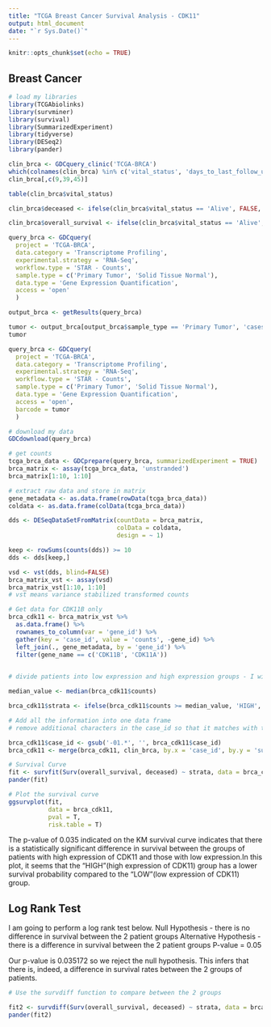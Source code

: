 ```yaml
---
title: "TCGA Breast Cancer Survival Analysis - CDK11"
output: html_document
date: "`r Sys.Date()`"
---
```


```r
knitr::opts_chunk$set(echo = TRUE)
```

## Breast Cancer

```r
# load my libraries
library(TCGAbiolinks)
library(survminer)
library(survival)
library(SummarizedExperiment)
library(tidyverse)
library(DESeq2)
library(pander)
```

```r
clin_brca <- GDCquery_clinic('TCGA-BRCA')
which(colnames(clin_brca) %in% c('vital_status', 'days_to_last_follow_up', 'days_to_death'))
clin_brca[,c(9,39,45)]
```

```r
table(clin_brca$vital_status)
```

```r
clin_brca$deceased <- ifelse(clin_brca$vital_status == 'Alive', FALSE, TRUE)

```

```r
clin_brca$overall_survival <- ifelse(clin_brca$vital_status == 'Alive', clin_brca$days_to_last_follow_up, clin_brca$days_to_death)
```

```r
query_brca <- GDCquery(
  project = 'TCGA-BRCA',
  data.category = 'Transcriptome Profiling',
  experimental.strategy = 'RNA-Seq',
  workflow.type = 'STAR - Counts',
  sample.type = c('Primary Tumor', 'Solid Tissue Normal'),
  data.type = 'Gene Expression Quantification',
  access = 'open'
  )

output_brca <- getResults(query_brca)

```

```r
tumor <- output_brca[output_brca$sample_type == 'Primary Tumor', 'cases'][1:50]
tumor
```

```r
query_brca <- GDCquery(
  project = 'TCGA-BRCA',
  data.category = 'Transcriptome Profiling',
  experimental.strategy = 'RNA-Seq',
  workflow.type = 'STAR - Counts',
  sample.type = c('Primary Tumor', 'Solid Tissue Normal'),
  data.type = 'Gene Expression Quantification',
  access = 'open',
  barcode = tumor
  )
```

```r
# download my data
GDCdownload(query_brca)
```

```r
# get counts
tcga_brca_data <- GDCprepare(query_brca, summarizedExperiment = TRUE)
brca_matrix <- assay(tcga_brca_data, 'unstranded')
brca_matrix[1:10, 1:10]
```

```r
# extract raw data and store in matrix
gene_metadata <- as.data.frame(rowData(tcga_brca_data))
coldata <- as.data.frame(colData(tcga_brca_data))
```

```r
dds <- DESeqDataSetFromMatrix(countData = brca_matrix,
                              colData = coldata,
                              design = ~ 1)

keep <- rowSums(counts(dds)) >= 10
dds <- dds[keep,]

vsd <- vst(dds, blind=FALSE)
brca_matrix_vst <- assay(vsd)
brca_matrix_vst[1:10, 1:10]
# vst means variance stabilized transformed counts
```

```r
# Get data for CDK11B only
brca_cdk11 <- brca_matrix_vst %>%
  as.data.frame() %>%
  rownames_to_column(var = 'gene_id') %>%
  gather(key = 'case_id', value = 'counts', -gene_id) %>%
  left_join(., gene_metadata, by = 'gene_id') %>%
  filter(gene_name == c('CDK11B', 'CDK11A'))
  
```

```r
# divide patients into low expression and high expression groups - I will be using the median value but you can use percentiles as well.  

median_value <- median(brca_cdk11$counts)

brca_cdk11$strata <- ifelse(brca_cdk11$counts >= median_value, 'HIGH', 'LOW')
```

```r
# Add all the information into one data frame
# remove additional characters in the case_id so that it matches with the submitter_id in the other data sets

brca_cdk11$case_id <- gsub('-01.*', '', brca_cdk11$case_id)
brca_cdk11 <- merge(brca_cdk11, clin_brca, by.x = 'case_id', by.y = 'submitter_id')
```

```r
# Survival Curve
fit <- survfit(Surv(overall_survival, deceased) ~ strata, data = brca_cdk11)
pander(fit)
```

```r
# Plot the survival curve
ggsurvplot(fit,
           data = brca_cdk11,
           pval = T,
           risk.table = T)


```

The p-value of 0.035 indicated on the KM survival curve indicates that there is a statistically significant difference in survival between the groups of patients with high expression of CDK11 and those with low expression.In this plot, it seems that the "HIGH"(high expression of CDK11) group has a lower survival probability compared to the "LOW"(low expression of CDK11) group.


## Log Rank Test
I am going to perform a log rank test below. 
Null Hypothesis - there is no difference in survival between the 2 patient groups
Alternative Hypothesis - there is a difference in survival between the 2 patient groups
P-value = 0.05

Our p-value is 0.035172 so we reject the null hypothesis. This infers that there is, indeed, a difference in survival rates between the 2 groups of patients. 

```r
# Use the survdiff function to compare between the 2 groups

fit2 <- survdiff(Surv(overall_survival, deceased) ~ strata, data = brca_cdk11)
pander(fit2)
```



